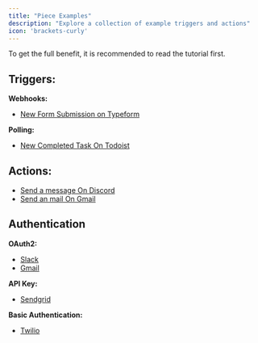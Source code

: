 ```yaml
---
title: "Piece Examples"
description: "Explore a collection of example triggers and actions"
icon: 'brackets-curly'
---
```


To get the full benefit, it is recommended to read the tutorial first.

## Triggers:

**Webhooks:**
- [New Form Submission on Typeform](https://github.com/activepieces/activepieces/blob/main/packages/pieces/typeform/src/lib/trigger/new-submission.ts)

**Polling:**
- [New Completed Task On Todoist](https://github.com/activepieces/activepieces/blob/main/packages/pieces/todoist/src/lib/triggers/task-completed-trigger.ts)

## Actions:
- [Send a message On Discord](https://github.com/activepieces/activepieces/blob/main/packages/pieces/discord/src/lib/actions/send-message-webhook.ts)
- [Send an mail On Gmail](https://github.com/activepieces/activepieces/blob/main/packages/pieces/gmail/src/lib/actions/send-email-action.ts)

## Authentication

**OAuth2:**
- [Slack](https://github.com/activepieces/activepieces/blob/main/packages/pieces/slack/src/index.ts)
- [Gmail](https://github.com/activepieces/activepieces/blob/main/packages/pieces/gmail/src/index.ts)

**API Key:**
- [Sendgrid](https://github.com/activepieces/activepieces/blob/main/packages/pieces/sendgrid/src/index.ts)

**Basic Authentication:**
- [Twilio](https://github.com/activepieces/activepieces/blob/main/packages/pieces/twilio/src/index.ts)
